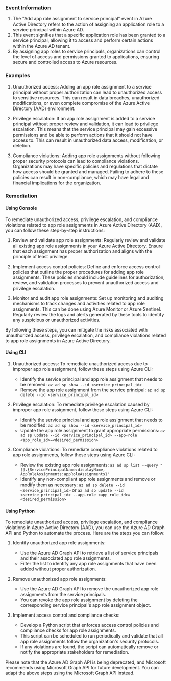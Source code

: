 
### Event Information

1. The "Add app role assignment to service principal" event in Azure Active Directory refers to the action of assigning an application role to a service principal within Azure AD.
2. This event signifies that a specific application role has been granted to a service principal, allowing it to access and perform certain actions within the Azure AD tenant.
3. By assigning app roles to service principals, organizations can control the level of access and permissions granted to applications, ensuring secure and controlled access to Azure resources.


### Examples

1. Unauthorized access: Adding an app role assignment to a service principal without proper authorization can lead to unauthorized access to sensitive resources. This can result in data breaches, unauthorized modifications, or even complete compromise of the Azure Active Directory (AAD) environment.

2. Privilege escalation: If an app role assignment is added to a service principal without proper review and validation, it can lead to privilege escalation. This means that the service principal may gain excessive permissions and be able to perform actions that it should not have access to. This can result in unauthorized data access, modification, or deletion.

3. Compliance violations: Adding app role assignments without following proper security protocols can lead to compliance violations. Organizations may have specific policies and regulations that dictate how access should be granted and managed. Failing to adhere to these policies can result in non-compliance, which may have legal and financial implications for the organization.

### Remediation

#### Using Console

To remediate unauthorized access, privilege escalation, and compliance violations related to app role assignments in Azure Active Directory (AAD), you can follow these step-by-step instructions:

1. Review and validate app role assignments: Regularly review and validate all existing app role assignments in your Azure Active Directory. Ensure that each assignment has proper authorization and aligns with the principle of least privilege.

2. Implement access control policies: Define and enforce access control policies that outline the proper procedures for adding app role assignments. These policies should include guidelines for authorization, review, and validation processes to prevent unauthorized access and privilege escalation.

3. Monitor and audit app role assignments: Set up monitoring and auditing mechanisms to track changes and activities related to app role assignments. This can be done using Azure Monitor or Azure Sentinel. Regularly review the logs and alerts generated by these tools to identify any suspicious or unauthorized activities.

By following these steps, you can mitigate the risks associated with unauthorized access, privilege escalation, and compliance violations related to app role assignments in Azure Active Directory.

#### Using CLI

1. Unauthorized access: To remediate unauthorized access due to improper app role assignment, follow these steps using Azure CLI:
   - Identify the service principal and app role assignment that needs to be removed: `az ad sp show --id <service_principal_id>`
   - Remove the app role assignment from the service principal: `az ad sp delete --id <service_principal_id>`

2. Privilege escalation: To remediate privilege escalation caused by improper app role assignment, follow these steps using Azure CLI:
   - Identify the service principal and app role assignment that needs to be modified: `az ad sp show --id <service_principal_id>`
   - Update the app role assignment to grant appropriate permissions: `az ad sp update --id <service_principal_id> --app-role <app_role_id>=<desired_permission>`

3. Compliance violations: To remediate compliance violations related to app role assignments, follow these steps using Azure CLI:
   - Review the existing app role assignments: `az ad sp list --query "[].{ServicePrincipalName:displayName, AppRoleAssignments:appRoleAssignments}"`
   - Identify any non-compliant app role assignments and remove or modify them as necessary: `az ad sp delete --id <service_principal_id>` or `az ad sp update --id <service_principal_id> --app-role <app_role_id>=<desired_permission>`

#### Using Python

To remediate unauthorized access, privilege escalation, and compliance violations in Azure Active Directory (AAD), you can use the Azure AD Graph API and Python to automate the process. Here are the steps you can follow:

1. Identify unauthorized app role assignments:
   - Use the Azure AD Graph API to retrieve a list of service principals and their associated app role assignments.
   - Filter the list to identify any app role assignments that have been added without proper authorization.

2. Remove unauthorized app role assignments:
   - Use the Azure AD Graph API to remove the unauthorized app role assignments from the service principals.
   - You can revoke the app role assignment by deleting the corresponding service principal's app role assignment object.

3. Implement access control and compliance checks:
   - Develop a Python script that enforces access control policies and compliance checks for app role assignments.
   - This script can be scheduled to run periodically and validate that all app role assignments follow the organization's security protocols.
   - If any violations are found, the script can automatically remove or notify the appropriate stakeholders for remediation.

Please note that the Azure AD Graph API is being deprecated, and Microsoft recommends using Microsoft Graph API for future development. You can adapt the above steps using the Microsoft Graph API instead.

